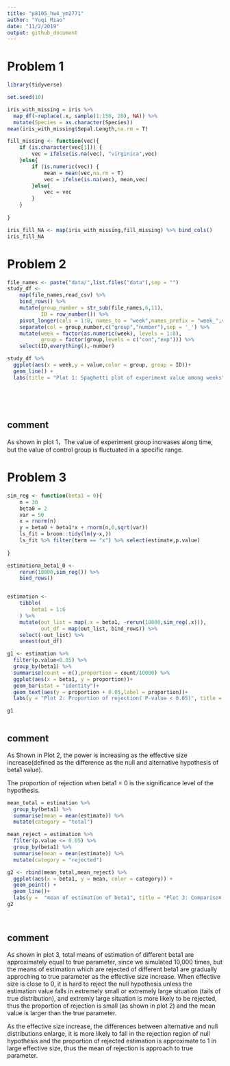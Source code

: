 ```yaml
---
title: "p8105_hw4_ym2771"
author: "Yuqi Miao"
date: "11/2/2019"
output: github_document
---
```



# Problem 1

```r
library(tidyverse)

set.seed(10)

iris_with_missing = iris %>% 
  map_df(~replace(.x, sample(1:150, 20), NA)) %>%
  mutate(Species = as.character(Species))
mean(iris_with_missing$Sepal.Length,na.rm = T)
```

```r
fill_missing <- function(vec){
    if (is.character(vec[1])) {
        vec = ifelse(is.na(vec), "virginica",vec)
    }else{
        if (is.numeric(vec)) {
            mean = mean(vec,na.rm = T)
            vec = ifelse(is.na(vec), mean,vec)
        }else{
            vec = vec
        }
    }
        
}

iris_fill_NA <- map(iris_with_missing,fill_missing) %>% bind_cols()
iris_fill_NA    

```

# Problem 2

```r
file_names <- paste("data/",list.files("data"),sep = "")
study_df <- 
    map(file_names,read_csv) %>% 
    bind_rows() %>% 
    mutate(group_number = str_sub(file_names,6,11),
           ID = row_number()) %>% 
    pivot_longer(cols = 1:8, names_to = "week",names_prefix = "week_",values_to = "value") %>% 
    separate(col = group_number,c("group","number"),sep = '_') %>% 
    mutate(week = factor(as.numeric(week), levels = 1:8),
           group = factor(group,levels = c("con","exp"))) %>% 
    select(ID,everything(),-number)
```


```r
study_df %>% 
  ggplot(aes(x = week,y = value,color = group, group = ID))+
  geom_line() +
  labs(title = "Plot 1: Spaghetti plot of experiment value among weeks")
    
  
  
  
```

## comment

As shown in plot 1，The value of experiment group increases along time, but the value of control group is fluctuated in a specific range.




# Problem 3

```r
sim_reg <- function(beta1 = 0){
    n = 30
    beta0 = 2
    var = 50
    x = rnorm(n)
    y = beta0 + beta1*x + rnorm(n,0,sqrt(var))
    ls_fit = broom::tidy(lm(y~x,))
    ls_fit %>% filter(term == "x") %>% select(estimate,p.value)
    
}

estimationa_beta1_0 <- 
    rerun(10000,sim_reg()) %>% 
    bind_rows()


estimation <- 
    tibble(
        beta1 = 1:6
    ) %>% 
    mutate(out_list = map(.x = beta1, ~rerun(10000,sim_reg(.x))),
           out_df = map(out_list, bind_rows)) %>% 
    select(-out_list) %>% 
    unnest(out_df)
```


```r
g1 <- estimation %>% 
  filter(p.value<0.05) %>% 
  group_by(beta1) %>% 
  summarise(count = n(),proportion = count/10000) %>% 
  ggplot(aes(x = beta1, y = proportion))+
  geom_bar(stat = "identity")+
  geom_text(aes(y = proportion + 0.05,label = proportion))+
  labs(y = "Plot 2: Proportion of rejection( P-value < 0.05)", title = "Power of different effective size")

g1
    
```

## comment

As Shown in Plot 2, the power is increasing as the effective size increase(defined as the difference as the null and alternative hypothesis of beta1 value). 

The proportion of rejection when beta1 = 0 is the significance level of the hypothesis.


```r
mean_total = estimation %>% 
  group_by(beta1) %>% 
  summarise(mean = mean(estimate)) %>% 
  mutate(category = "total")

mean_reject = estimation %>% 
  filter(p.value <= 0.05) %>% 
  group_by(beta1) %>% 
  summarise(mean = mean(estimate)) %>% 
  mutate(category = "rejected")

g2 <- rbind(mean_total,mean_reject) %>% 
  ggplot(aes(x = beta1, y = mean, color = category)) +
  geom_point() +
  geom_line()+
  labs(y =  "mean of estimation of beta1", title = "Plot 3: Comparison of mean estimation beta1 in total and rejected group.")
g2

  
```

## comment

As shown in plot 3, total means of estimation of different beta1 are approximately equal to true parameter, since we simulated 10,000 times, but the means of estimation which are rejected of different beta1 are gradually approching to true parameter as the effective size increase. When effective size is close to 0, it is hard to reject the null hypothesis unless the estimation value falls in extremely small or extremely large situation (tails of true distribution), and extremly large situation is more likely to be rejected, thus the proportion of rejection is small (as shown in plot 2) and the mean value is larger than the true parameter.

As the effective size increase, the differences between alternative and null distributions enlarge, it is more likely to fall in the rejection region of null hypothesis  and the proportion of rejected estimation is approximate to 1 in large effective size, thus the mean of rejection is approach to true parameter.
